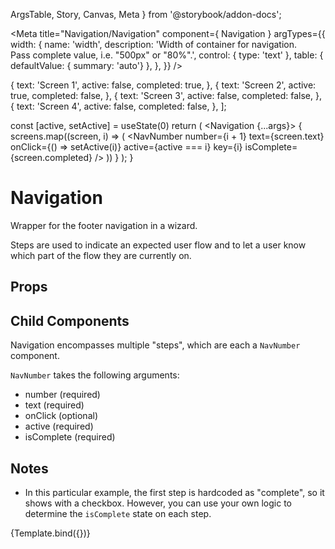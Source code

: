   ArgsTable,
  Story,
  Canvas,
  Meta
} from '@storybook/addon-docs';

<Meta
  title="Navigation/Navigation"
  component={ Navigation }
  argTypes={{
    width: {
      name: 'width',
      description: 'Width of container for navigation. <br />Pass complete value, i.e. "500px" or "80%".',
      control: { type: 'text' },
      table: {
        defaultValue: { summary: 'auto'}
      },
    },
  }}
/>

  {
    text: 'Screen 1',
    active: false,
    completed: true,
  },
  {
    text: 'Screen 2',
    active: true,
    completed: false,
  },
  {
    text: 'Screen 3',
    active: false,
    completed: false,
  },
  {
    text: 'Screen 4',
    active: false,
    completed: false,
  },
];

  const [active, setActive] = useState(0)
  return (
    <Navigation {...args}>
      {
        screens.map((screen, i) => (
          <NavNumber
            number={i + 1}
            text={screen.text}
            onClick={() => setActive(i)}
            active={active === i}
            key={i}
            isComplete={screen.completed}
          />
        ))
      }
    </Navigation>
  );
}

# Navigation
Wrapper for the footer navigation in a wizard.

Steps are used to indicate an expected user flow and to let a user know which part of the flow they are currently on.

## Props
<ArgsTable story="." />

## Child Components
Navigation encompasses multiple "steps", which are each a `NavNumber` component.

`NavNumber` takes the following arguments:
- number (required)
- text (required)
- onClick (optional)
- active (required)
- isComplete (required)

## Notes
- In this particular example, the first step is hardcoded as "complete", so it shows with a checkbox.
However, you can use your own logic to determine the `isComplete` state on each step.

<Canvas>
  <Story
    name="Default"
    args={{ width: 'auto' }}
  >
  {Template.bind({})}
  </Story>
</Canvas>
